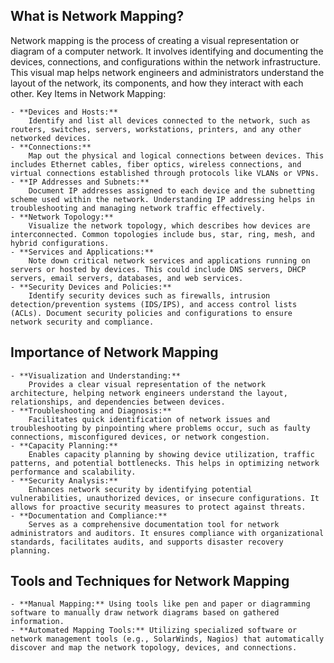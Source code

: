 ## What is Network Mapping?

Network mapping is the process of creating a visual representation or diagram of a computer network. It involves identifying and documenting the devices, connections, and configurations within the network infrastructure. This visual map helps network engineers and administrators understand the layout of the network, its components, and how they interact with each other.
Key Items in Network Mapping:

    - **Devices and Hosts:**
        Identify and list all devices connected to the network, such as routers, switches, servers, workstations, printers, and any other networked devices.
    - **Connections:**
        Map out the physical and logical connections between devices. This includes Ethernet cables, fiber optics, wireless connections, and virtual connections established through protocols like VLANs or VPNs.
    - **IP Addresses and Subnets:**
        Document IP addresses assigned to each device and the subnetting scheme used within the network. Understanding IP addressing helps in troubleshooting and managing network traffic effectively.
    - **Network Topology:**
        Visualize the network topology, which describes how devices are interconnected. Common topologies include bus, star, ring, mesh, and hybrid configurations.
    - **Services and Applications:**
        Note down critical network services and applications running on servers or hosted by devices. This could include DNS servers, DHCP servers, email servers, databases, and web services.
    - **Security Devices and Policies:**
        Identify security devices such as firewalls, intrusion detection/prevention systems (IDS/IPS), and access control lists (ACLs). Document security policies and configurations to ensure network security and compliance.

## Importance of Network Mapping

    - **Visualization and Understanding:**
        Provides a clear visual representation of the network architecture, helping network engineers understand the layout, relationships, and dependencies between devices.
    - **Troubleshooting and Diagnosis:**
        Facilitates quick identification of network issues and troubleshooting by pinpointing where problems occur, such as faulty connections, misconfigured devices, or network congestion.
    - **Capacity Planning:**
        Enables capacity planning by showing device utilization, traffic patterns, and potential bottlenecks. This helps in optimizing network performance and scalability.
    - **Security Analysis:**
        Enhances network security by identifying potential vulnerabilities, unauthorized devices, or insecure configurations. It allows for proactive security measures to protect against threats.
    - **Documentation and Compliance:**
        Serves as a comprehensive documentation tool for network administrators and auditors. It ensures compliance with organizational standards, facilitates audits, and supports disaster recovery planning.

## Tools and Techniques for Network Mapping

    - **Manual Mapping:** Using tools like pen and paper or diagramming software to manually draw network diagrams based on gathered information.
    - **Automated Mapping Tools:** Utilizing specialized software or network management tools (e.g., SolarWinds, Nagios) that automatically discover and map the network topology, devices, and connections.
